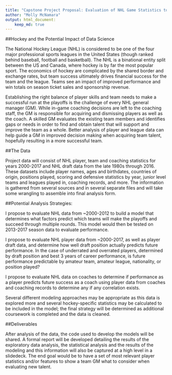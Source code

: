 ```yaml
---
title: "Capstone Project Proposal: Evaluation of NHL Game Statistics to Predict Team Performance"
author: "Molly McNamara"
output: html_document:
    keep_md: true
---
```



##Hockey and the Potential Impact of Data Science  

The National Hockey League (NHL) is considered to be one of the four major professional sports leagues in the United States (though ranked behind baseball, football and basketball).  The NHL is a binational entity split between the US and Canada, where hockey is by far the most popular sport.  The economics of hockey are complicated by the shared border and exchange rates, but team success ultimately drives financial success for the team and the league.  Teams see an impact of improved performance and win totals on season ticket sales and sponsorship revenue.   
 
Establishing the right balance of player skills and team needs to make a successful run at the playoffs is the challenge of every NHL general manager (GM). While in-game coaching decisions are left to the coaching staff, the GM is responsible for acquiring and dismissing players as well as the coach. A skilled GM evaluates the existing team members and identifies gaps or needs in order to find and obtain talent that will support and improve the team as a  whole.  Better analysis of player and league data can help guide a GM in improved decision making when acquiring team talent, hopefully resulting in a more successful team.     

##The Data  

Project data will consist of NHL player, team and coaching statistics for years 2000-2017 and NHL draft data from the late 1980s through 2016.  These datasets include player names, ages and birthdates, countries of origin, positions played, scoring and defensive statistics by year, junior level teams and leagues played in, coaching records, and more.  The information is gathered from several sources and in several separate files and will take some wrangling to assemble into final analysis form.    

##Potential Analysis Strategies:   

I propose to evaluate NHL data from ~2000-2012 to build a model that determines what factors predict which teams will make the playoffs and succeed through multiple rounds. This model would then be tested on 2013-2017 season data to evaluate performance.    
 
I propose to evaluate NHL player data from ~2000-2017, as well as player draft data, and determine how well draft position actually predicts future performance.  In the case of underrated and overrated players, determined by draft position and best 3 years of career performance, is future performance predictable by amateur team, amateur league, nationality, or position played?  
 
I propose to evaluate NHL data on coaches to determine if performance as a player predicts future success as a coach using player data from coaches and coaching records to determine any if any correlation exists.  

Several different modeling approaches may be appropriate as this data is explored more and several hockey-specific statistics may be calculated to be included in the model; the final strategy will be determined as additional coursework is completed and the data is cleaned.  

##Deliverables  

After analysis of the data, the code used to develop the models will be shared.  A formal report will be developed detailing the results of the exploratory data analysis, the statistical analysis and the results of the modeling and this information will also be captured at a high level in a slidedeck.  The end goal would be to have a set of most relevant player statistics and/or features to show a team GM what to consider when evaluating new talent.  
